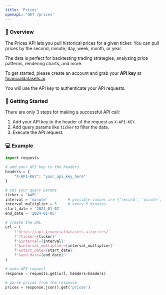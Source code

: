 ```yaml
---
title: 'Prices'
openapi: 'GET /prices'
---
```


### 👋  Overview
The Prices API lets you pull historical prices for a given ticker.  You can pull prices by the second, minute, day, week, month, or year.

The data is perfect for backtesting trading strategies, analyzing price patterns, rendering charts, and more.

To get started, please create an account and grab your <b>API key</b> at [financialdatasets.ai](https://financialdatasets.ai).

You will use the API key to authenticate your API requests.

###  🚀  Getting Started
There are only 3 steps for making a successful API call:
1. Add your API key to the header of the request as `X-API-KEY`.
2. Add query params like `ticker` to filter the data.
3. Execute the API request.

### 💻  Example

```python Prices
import requests

# add your API key to the headers
headers = {
    "X-API-KEY": "your_api_key_here"
}

# set your query params
ticker = 'AAPL'
interval = 'minute'         # possible values are {'second', 'minute', 'day', 'week', 'month', 'year'}
interval_multiplier = 5     # every 5 minutes
start_date = '2024-01-02'
end_date = '2024-01-05'

# create the URL
url = (
    f'https://api.financialdatasets.ai/prices/'
    f'?ticker={ticker}'
    f'&interval={interval}'
    f'&interval_multiplier={interval_multiplier}'
    f'&start_date={start_date}'
    f'&end_date={end_date}'
)

# make API request
response = requests.get(url, headers=headers)

# parse prices from the response
prices = response.json().get('prices')
```